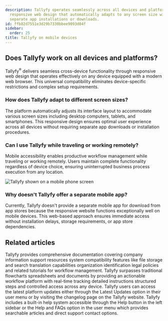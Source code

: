 ```yaml
---
description: Tallyfy operates seamlessly across all devices and platforms through
  responsive web design that automatically adapts to any screen size without requiring
  separate app installations or downloads.
id: ffb82d7551e3d29b7330bbee9093d04f
sidebar:
  order: 25
title: Tallyfy on mobile devices
---
```


## Does Tallyfy work on all devices and platforms?

Tallyfy<sup>®</sup> delivers seamless cross-device functionality through responsive web design that operates effectively on any device equipped with a modern web browser. This universal compatibility eliminates device-specific restrictions and complex setup requirements.

### How does Tallyfy adapt to different screen sizes?

The platform automatically adjusts its interface layout to accommodate various screen sizes including desktop computers, tablets, and smartphones. This responsive design ensures optimal user experience across all devices without requiring separate app downloads or installation procedures.

### Can I use Tallyfy while traveling or working remotely?

Mobile accessibility enables productive workflow management while traveling or working remotely. Users maintain complete functionality regardless of device choice, ensuring uninterrupted business process execution from any location.

![Tallyfy shown on a mobile phone screen](https://screenshots.tallyfy.com/Tallyfy-mobile-dashboard.png)

### Why doesn't Tallyfy offer a separate mobile app?

Currently, Tallyfy doesn't provide a separate mobile app for download from app stores because the responsive website functions exceptionally well on mobile devices. This web-based approach ensures immediate access without installation delays, storage requirements, or app store dependencies.


## Related articles
<CardGrid>
<LinkTitleCard header="<b>Pro > Miscellaneous</b>" href="/products/pro/miscellaneous/" > Tallyfy provides comprehensive documentation covering company information support resources system compatibility features like file storage and search translation capabilities organization identification legal policies and related tutorials for workflow management. </LinkTitleCard>
<LinkTitleCard header="<b>Tracking And Tasks > Comparison with flowcharts and spreadsheets</b>" href="/products/pro/tracking-and-tasks/can-i-build-a-flowchart-in-tallyfy/" > Tallyfy surpasses traditional flowcharts spreadsheets and documents by providing an actionable workflow platform with real-time tracking detailed instructions structured steps and controlled access across any device. </LinkTitleCard>
<LinkTitleCard header="<b>Miscellaneous > Stay updated with Tallyfy's latest features</b>" href="/products/pro/miscellaneous/how-can-i-stay-updated-with-tallyfys-latest-features/" > Tallyfy users can access the latest platform updates either through the Latest Updates option in their user menu or by visiting the changelog page on the Tallyfy website. </LinkTitleCard>
<LinkTitleCard header="<b>Support > In-app user guide</b>" href="/products/pro/miscellaneous/support/how-to-access-the-tallyfy-user-guide/" > Tallyfy includes a built-in help system accessible through the Help button in the left sidebar or the Help and FAQs option in the user menu which provides searchable articles and direct support contact options. </LinkTitleCard>
</CardGrid>
